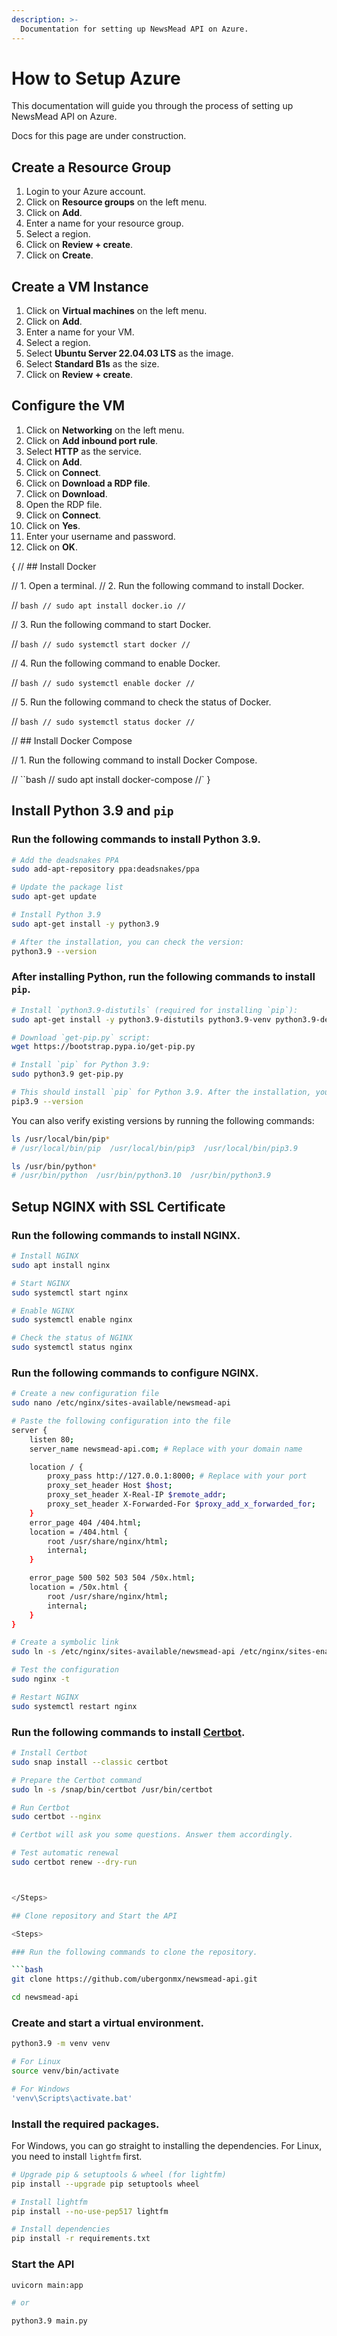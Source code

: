 ```yaml
---
description: >-
  Documentation for setting up NewsMead API on Azure.
---
```



# How to Setup Azure

This documentation will guide you through the process of setting up NewsMead API on Azure.

<Callout type="warning">Docs for this page are under construction.</Callout>

## Create a Resource Group

1. Login to your Azure account.
2. Click on **Resource groups** on the left menu.
3. Click on **Add**.
4. Enter a name for your resource group.
5. Select a region.
6. Click on **Review + create**.
7. Click on **Create**.

## Create a VM Instance

1. Click on **Virtual machines** on the left menu.
2. Click on **Add**.
3. Enter a name for your VM.
4. Select a region.
5. Select **Ubuntu Server 22.04.03 LTS** as the image.
6. Select **Standard B1s** as the size.
7. Click on **Review + create**.

## Configure the VM

1. Click on **Networking** on the left menu.
2. Click on **Add inbound port rule**.
3. Select **HTTP** as the service.
4. Click on **Add**.
5. Click on **Connect**.
6. Click on **Download a RDP file**.
7. Click on **Download**.
8. Open the RDP file.
9. Click on **Connect**.
10. Click on **Yes**.
11. Enter your username and password.
12. Click on **OK**.

{
// ## Install Docker

// 1. Open a terminal.
// 2. Run the following command to install Docker.

// `bash
// sudo apt install docker.io
// `

// 3. Run the following command to start Docker.

// `bash
// sudo systemctl start docker
// `

// 4. Run the following command to enable Docker.

// `bash
// sudo systemctl enable docker
// `

// 5. Run the following command to check the status of Docker.

// `bash
// sudo systemctl status docker
// `

// ## Install Docker Compose

// 1. Run the following command to install Docker Compose.

// ``bash
// sudo apt install docker-compose
//`
}

## Install Python 3.9 and `pip`

<Steps>

### Run the following commands to install Python 3.9.

```bash
# Add the deadsnakes PPA
sudo add-apt-repository ppa:deadsnakes/ppa

# Update the package list
sudo apt-get update

# Install Python 3.9
sudo apt-get install -y python3.9

# After the installation, you can check the version:
python3.9 --version
```

### After installing Python, run the following commands to install `pip`.

```bash
# Install `python3.9-distutils` (required for installing `pip`):
sudo apt-get install -y python3.9-distutils python3.9-venv python3.9-dev build-essential

# Download `get-pip.py` script:
wget https://bootstrap.pypa.io/get-pip.py

# Install `pip` for Python 3.9:
sudo python3.9 get-pip.py

# This should install `pip` for Python 3.9. After the installation, you can check the version:
pip3.9 --version
```

<Callout>

You can also verify existing versions by running the following commands:

```bash
ls /usr/local/bin/pip*
# /usr/local/bin/pip  /usr/local/bin/pip3  /usr/local/bin/pip3.9

ls /usr/bin/python*
# /usr/bin/python  /usr/bin/python3.10  /usr/bin/python3.9
```

</Callout>

</Steps>

## Setup NGINX with SSL Certificate

<Steps>

### Run the following commands to install NGINX.

```bash
# Install NGINX
sudo apt install nginx

# Start NGINX
sudo systemctl start nginx

# Enable NGINX
sudo systemctl enable nginx

# Check the status of NGINX
sudo systemctl status nginx
```

### Run the following commands to configure NGINX.

```bash
# Create a new configuration file
sudo nano /etc/nginx/sites-available/newsmead-api

# Paste the following configuration into the file
server {
    listen 80;
    server_name newsmead-api.com; # Replace with your domain name

    location / {
        proxy_pass http://127.0.0.1:8000; # Replace with your port
        proxy_set_header Host $host;
        proxy_set_header X-Real-IP $remote_addr;
        proxy_set_header X-Forwarded-For $proxy_add_x_forwarded_for;
    }
    error_page 404 /404.html;
    location = /404.html {
        root /usr/share/nginx/html;
        internal;
    }

    error_page 500 502 503 504 /50x.html;
    location = /50x.html {
        root /usr/share/nginx/html;
        internal;
    }
}

# Create a symbolic link
sudo ln -s /etc/nginx/sites-available/newsmead-api /etc/nginx/sites-enabled/

# Test the configuration
sudo nginx -t

# Restart NGINX
sudo systemctl restart nginx
```

### Run the following commands to install [Certbot](https://certbot.eff.org/instructions?ws=nginx&os=ubuntufocal).

````bash
# Install Certbot
sudo snap install --classic certbot

# Prepare the Certbot command
sudo ln -s /snap/bin/certbot /usr/bin/certbot

# Run Certbot
sudo certbot --nginx

# Certbot will ask you some questions. Answer them accordingly.

# Test automatic renewal
sudo certbot renew --dry-run



</Steps>

## Clone repository and Start the API

<Steps>

### Run the following commands to clone the repository.

```bash
git clone https://github.com/ubergonmx/newsmead-api.git

cd newsmead-api
````

### Create and start a virtual environment.

```bash
python3.9 -m venv venv

# For Linux
source venv/bin/activate

# For Windows
'venv\Scripts\activate.bat'
```

### Install the required packages.

For Windows, you can go straight to installing the dependencies. For Linux, you need to install `lightfm` first.

```bash
# Upgrade pip & setuptools & wheel (for lightfm)
pip install --upgrade pip setuptools wheel

# Install lightfm
pip install --no-use-pep517 lightfm

# Install dependencies
pip install -r requirements.txt
```

### Start the API

```bash
uvicorn main:app

# or

python3.9 main.py
```

</Steps>
